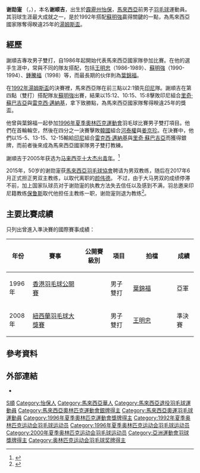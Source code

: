 {{noteTA|G1=Badminton}}
{{Infobox Badminton player
| playername              = 谢勋寁
| birth_name=謝順吉
| image                   = replace this image male.svg <!-- NOTE TO EDITORS: Do not replace the header image unless it is with a photo under a public domain or free license (NOT the same as fair use). Any fair use photos (i.e. promotional photos, album covers) are copyright violations and will be deleted. Also see http://en.wikipedia.org/wiki/Wikipedia:Non-free content use criteria -->
| size                    =
| caption                 = 
| date_of_birth           = {{birth date and age|1968|01|09}}
| place_of_birth          = {{flagicon|Perak}} [[霹靂州|霹靂州]][[怡保|怡保]]
| height                  = 
| weight                  = 
| event                   = 男子雙打
| country                 = {{MAS}}
| years_active            = 
| handedness              = 
| coach                   = 
| highest_ranking         = 
| date_of_highest_ranking = 
| current_ranking         = 
| date_of_current_ranking = 
| played                  = 
| titles                  = [[File:Simple_silver_cup.svg|15px]] [[羽毛球世界杯|世界杯]]：2（男双）<br/>[[File:Simple_silver_cup.svg|15px]] [[湯姆斯盃|湯姆斯盃]]：1
| bwf_profile             = 477D6EE3-0D47-4062-958F-0D9AA471A2E9
| bwf_id                  = 74
}}{{MedalTableTop|width=286px}}
{{MedalSport | 男子[[羽毛球|羽毛球]]}}
{{MedalCountry | {{MAS}}}}
{{MedalCompetition |[[夏季奧林匹克運動會羽毛球比賽|奧林匹克運動會]]}}
{{MedalSilver| [[1996年夏季奧林匹克運動會羽毛球比賽|1996年 亞特蘭大]] | 男子雙打 }}
{{MedalCompetition |[[世界羽毛球錦標賽|世界錦標賽]]}}
{{MedalSilver| [[1993年世界羽毛球錦標賽|1993年 伯明罕]] | 男子雙打 }}
{{MedalBronze| [[1995年世界羽毛球錦標賽|1995年 洛桑]] | 男子雙打 }}
{{MedalSilver| [[1997年世界羽毛球錦標賽|1997年 格拉斯哥]] | 男子雙打 }}
{{MedalCompetition |[[羽毛球世界杯|世界杯]]}}
{{MedalGold  | [[1992年羽毛球世界盃|1992年 广州]] | 男子双打 }}
{{MedalBronze| [[1993年羽毛球世界盃|1993年 新德里]] | 男子双打 }}
{{MedalGold  | [[1994年羽毛球世界盃|1994年 胡志明]] | 男子双打 }}
{{MedalBronze| [[1995年羽毛球世界盃|1995年 雅加達]] | 男子双打 }}
{{MedalBronze| [[1996年羽毛球世界盃|1996年 雅加達]] | 男子双打 }}
{{MedalCompetition | [[汤姆斯杯|汤姆斯杯]]}}
{{MedalBronze| [[1986年汤姆斯盃|1986年 雅加達]] | 男子团体 }}
{{MedalSilver| [[1988年汤姆斯盃|1988年 吉隆坡]] | 男子团体 }}
{{MedalSilver| [[1990年汤姆斯盃|1990年 東京]] | 男子团体 }}
{{MedalGold  | [[1992年汤姆斯盃|1992年 吉隆坡]] | 男子团体 }}
{{MedalSilver| [[1994年汤姆斯盃|1994年 雅加達]] | 男子团体 }}
{{MedalSilver| [[1998年汤姆斯盃|1998年 香港]] | 男子团体 }}
{{MedalCompetition |[[大英國協運動會羽球比賽|大英國協運動會]]}}
{{MedalSilver| [[1990年大英國協運動會羽毛球比賽|1990年 奧克蘭]] | 男子雙打 }}
{{MedalSilver| [[1994年大英國協運動會羽毛球比賽|1994年 維多利亞]] | 混合团体 }}
{{MedalGold  | 1994年 維多利亞 | 男子雙打 }}
{{MedalGold  | [[1998年大英國協運動會羽毛球比賽|1998年 吉隆坡]] | 男子团体 }}
{{MedalSilver| 1998年 吉隆坡 | 男子雙打 }}
{{MedalCompetition |[[亚洲运动会羽毛球比賽|亚洲运动会]]}}
{{MedalSilver| [[1990年亚洲运动会羽毛球比賽|1990年 北京]] | 男子團體 }}
{{MedalBronze| [[1994年亚洲运动会羽毛球比賽|1994年 广岛]] | 男子團體 }}
{{MedalSilver| 1994年 广岛 | 男子双打 }}
{{MedalCompetition |[[亞洲羽毛球錦標賽|亞洲錦標賽]]}}
{{MedalBronze| [[1989年亚洲羽毛球锦标赛|1989年 上海]] | 男子團體 }}
{{MedalBronze| [[1991年亚洲羽毛球锦标赛|1991年 吉隆坡]] | 男子雙打 }}
{{MedalGold  | [[1995年亚洲羽毛球锦标赛|1995年 北京]] | 男子雙打 }}
{{MedalBronze| [[1999年亚洲羽毛球锦标赛|1999年 吉隆坡]] | 男子雙打 }}
{{MedalCompetition |[[東南亞運動會羽球比賽|東南亞運動會]]}}
{{MedalSilver| 1987年 雅加達 | 男子團體 }}
{{MedalGold  | 1989年 吉隆坡 | 男子團體 }}
{{MedalBronze| 1989年 吉隆坡 | 混合雙打 }}
{{MedalGold  | 1991年 馬尼拉 | 男子團體 }}
{{MedalBronze| 1991年 馬尼拉 | 男子雙打 }}
{{MedalSilver| 1993年 新加坡 | 男子團體 }}
{{MedalGold  | 1993年 新加坡 | 男子雙打 }}
{{MedalSilver| 1995年 清邁 | 男子團體 }}
{{MedalGold  | 1995年 清邁 | 男子雙打 }}
{{MedalSilver| 1997年 雅加達 | 男子團體 }}
{{MedalBottom}}
'''谢勋寁''' {{post-nominals|post-noms=[[联邦直辖区授勋及嘉奖制度|PMW]]}}（{{lang-ms|Cheah Soon Kit}}，{{bd|1968年|1月9日|||catIdx=C謝}}），本名'''谢顺吉'''，出生於[[霹靂州|霹靂州]][[怡保|怡保]]，[[馬來西亞|馬來西亞]]前男子[[羽毛球|羽毛球]]運動員。其羽球生涯最大成就之一，是於1992年搭配[[蘇明強|蘇明強]]贏得關鍵的一點，為馬來西亞國家隊奪得睽違25年的[[湯姆斯盃|湯姆斯盃]]。

== 經歷 ==
謝順吉專攻男子雙打，自1986年起開始代表馬來西亞國家隊參加比賽。在他的選手生涯中，常與不同的隊友搭配，包括[[王明忠|王明忠]]（1986-1989）、[[蘇明強|蘇明強]]（1990-1994）、[[鍾騰福|鍾騰福]]（1998）等，而最長期的伙伴則為[[葉錦福|葉錦福]]。

在[[1992年湯姆斯盃|1992年湯姆斯盃]]的決賽裡，馬來西亞隊在前三點以2:1領先[[印尼|印尼]]隊。謝順吉在第四點（雙打）搭配隊友[[蘇明強|蘇明強]]出賽，結果以15:12、10:15、15:8擊敗印尼組合[[里奇·蘇巴吉亞|里奇·蘇巴吉亞]]與[[雷克西·邁納基|雷克西·邁納基]]，拿下致勝點，為馬來西亞國家隊奪得睽違25年的獎盃。

他曾與葉錦福一起參加[[1996年夏季奧林匹克運動會|1996年夏季奧林匹克運動會]]羽毛球比賽男子雙打項目。他們在首輪輪空，然後在四分之一決賽擊敗[[韓國|韓國]]組合[[河泰權|河泰權]]與[[姜京珍|姜京珍]]。在決賽中，他們以15-5、13-15、12-15輸給[[印尼|印尼]]組合[[雷克西·邁納基|雷克西·邁納基]]與[[里奇·蘇巴吉亞|里奇·蘇巴吉亞]]而獲得銀牌，而前者後來成為馬來西亞國家隊男子雙打教練。

謝順吉于2005年获选为[[马来西亚十大杰出青年|马来西亚十大杰出青年]]。<ref>{{cite web |title=Ten Outstanding Young Malaysian (TOYM) Honoree |url=http://toym.my/2017/toym-honorees/ |website=马来西亚十大杰出青年奖官方网站 |accessdate=2017-09-09 |archive-url=https://web.archive.org/web/20171218161133/http://toym.my/2017/toym-honorees/ |archive-date=2017-12-18 |dead-url=yes }}</ref>

2015年，50岁的谢勋寁获[[馬來西亞羽毛球協會|馬來西亞羽毛球協會]]聘请为男双教练，随后在2017年6月正式担正男双主教练，以取代离职的[[颜伟德|颜伟德]]。 不过，由于大马男双的成绩停滞不前，加上国家队球员对于谢勋寁的执教方法失去信任以及感到不满，羽总邀来印尼籍教练[[保鲁斯_(羽毛球教练)|保鲁斯]]取代他担任主教练一职，谢勋寁则退为教练<ref>{{cite news |title=大马羽协计划开除5名教练12名球员 不续约谢勋寁 |url=https://sports.sina.com.cn/others/badmin/2018-12-11/doc-ihmutuec8035820.shtml |work=新浪体育综合 |date=2018-12-11}}</ref>。

==主要比賽成績==
只列出曾進入準決賽的國際賽事成績：
{| class=wikitable style="text-align:center; font-size:small;" 
!width="50"|年份
!width="180"|賽事
!width="80"|公開賽級別
!width="60"|項目
!width="150"|拍檔
!width="50"|成績
|-
!rowspan="1"|1996年
|[[1996年香港羽毛球公開賽|香港羽毛球公開賽]]
|
|男子雙打
|[[葉錦福|葉錦福]]
|bgcolor="silver"|亞軍
|-
!rowspan="1"|2008年
|[[2008年紐西蘭羽毛球大獎賽|紐西蘭羽毛球大獎賽]]
|{{BWFGP}}
|男子雙打
|[[王明忠|王明忠]]
|bgcolor="#b8860b"|準決賽
|}
{{BWF賽事級別索引/2007}}

== 參考資料 ==
{{Reflist}}

== 外部連結 ==
{{Portal box|马来西亚|羽毛球}}
* {{BWF}}

{{汤姆斯杯冠军}}

{{Authority control}}
{{DEFAULTSORT:Cheah謝}}
[[Category:謝姓|S順]]
[[Category:怡保人|Category:怡保人]]
[[Category:馬來西亞華人|Category:馬來西亞華人]]
[[Category:馬來西亞退役羽毛球運動員|Category:馬來西亞退役羽毛球運動員]]
[[Category:馬來西亞奧林匹克運動會銀牌得主|Category:馬來西亞奧林匹克運動會銀牌得主]]
[[Category:馬來西亞奧運羽毛球運動員|Category:馬來西亞奧運羽毛球運動員]]
[[Category:1996年夏季奧林匹克運動會獎牌得主|Category:1996年夏季奧林匹克運動會獎牌得主]]
[[Category:1992年夏季奥林匹克运动会羽毛球运动员|Category:1992年夏季奥林匹克运动会羽毛球运动员]]
[[Category:1996年夏季奥林匹克运动会羽毛球运动员|Category:1996年夏季奥林匹克运动会羽毛球运动员]]
[[Category:2000年夏季奥林匹克运动会羽毛球运动员|Category:2000年夏季奥林匹克运动会羽毛球运动员]]
[[Category:亞洲運動會羽球獎牌得主|Category:亞洲運動會羽球獎牌得主]]
[[Category:奥林匹克运动会羽毛球奖牌得主|Category:奥林匹克运动会羽毛球奖牌得主]]